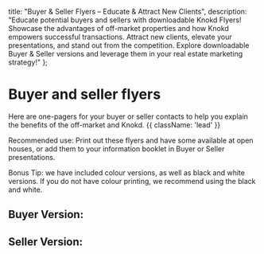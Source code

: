 
<meta name="og:title" content="Fuel Your Real Estate Success with Knokd Buyer and Seller Flyers" />
<meta name="og:description" content="Educate buyers and sellers! Explore downloadable Knokd Flyers explaining off-market advantages & how Knokd empowers transactions. Attract new clients and elevate your presentations!" />

  title: "Buyer & Seller Flyers – Educate & Attract New Clients",
  description: "Educate potential buyers and sellers with downloadable Knokd Flyers! Showcase the advantages of off-market properties and how Knokd empowers successful transactions. Attract new clients, elevate your presentations, and stand out from the competition. Explore downloadable Buyer & Seller versions and leverage them in your real estate marketing strategy!"
};

# Buyer and seller flyers

Here are one-pagers for your buyer or seller contacts to help you explain the benefits of the off-market and Knokd. {{ className: 'lead' }}

Recommended use: Print out these flyers and have some available at open houses, or add them to your information booklet in Buyer or Seller presentations. 

Bonus Tip: we have included colour versions, as well as black and white versions. If you do not have colour printing, we recommend using the black and white. 

## Buyer Version:

<MarketingAssets>
  <MarketingAsset
    src="/images/screenshots/marketing-resources/buyer-color_preview.png"
    alt="Color version of the buyer's flyer"
    layout='flyer'
  />
  <MarketingAsset
    src="/images/screenshots/marketing-resources/buyer-black-and-white_preview.png"
    alt="Black and white version of the buyer's flyer"
    layout='flyer'
  />
</MarketingAssets>  

## Seller Version:

<MarketingAssets>
  <MarketingAsset
    src="/images/screenshots/marketing-resources/seller-color_preview.png"
    alt="Color version of the seller's flyer"
    layout='flyer'
  />
  <MarketingAsset
    src="/images/screenshots/marketing-resources/seller-black-and-white_preview.png"
    alt="Black and white version of the seller's flyer"
    layout='flyer'
  />
</MarketingAssets>